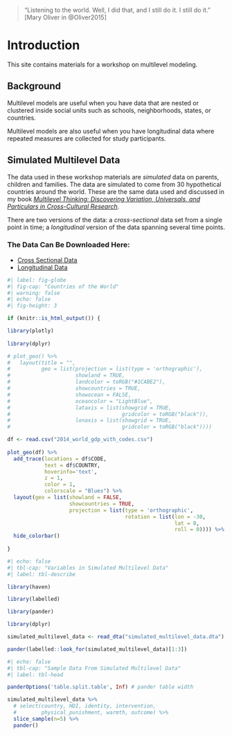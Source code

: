> "Listening to the world. Well, I did that, and I still do it. I still do it." [Mary Oliver in @Oliver2015]

# Introduction

This site contains materials for a workshop on multilevel modeling.

## Background

Multilevel models are useful when you have data that are nested or clustered inside social units such as schools, neighborhoods, states, or countries.

Multilevel models are also useful when you have longitudinal data where repeated measures are collected for study participants.

## Simulated Multilevel Data

The data used in these workshop materials are *simulated* data on parents, children and families. The data are simulated to come from 30 hypothetical countries around the world. These are the same data used and discussed in my book *[Multilevel Thinking: Discovering Variation, Universals, and Particulars in Cross-Cultural Research](https://academic.oup.com/book/60530)*.

There are two versions of the data: a *cross-sectional* data set from a single point in time; a *longitudinal* version of the data spanning several time points.

::: {.callout-note collapse="true"}
### The Data Can Be Downloaded Here:

* [Cross Sectional Data](https://github.com/agrogan1/multilevel-workshop/raw/refs/heads/main/simulated_multilevel_data.dta)
* [Longitudinal Data](https://github.com/agrogan1/multilevel-workshop/raw/refs/heads/main/simulated_multilevel_longitudinal_data.dta)
:::

```r
#| label: fig-globe
#| fig-cap: "Countries of the World"
#| warning: false
#| echo: false
#| fig-height: 3

if (knitr::is_html_output()) {

library(plotly)
  
library(dplyr)

# plot_geo() %>%
#   layout(title = "", 
#          geo = list(projection = list(type = 'orthographic'),
#                     showland = TRUE,  
#                     landcolor = toRGB("#1CABE2"),
#                     showcountries = TRUE,
#                     showocean = FALSE, 
#                     oceancolor = "LightBlue",
#                     lataxis = list(showgrid = TRUE,
#                                    gridcolor = toRGB("black")),
#                     lonaxis = list(showgrid = TRUE,
#                                    gridcolor = toRGB("black"))))

df <- read.csv("2014_world_gdp_with_codes.csv")
 
plot_geo(df) %>% 
  add_trace(locations = df$CODE,
            text = df$COUNTRY,
            hoverinfo='text',
            z = 1,
            color = 1,
            colorscale = "Blues") %>%
  layout(geo = list(showland = FALSE,
                    showcountries = TRUE,
                    projection = list(type = 'orthographic',
                                      rotation = list(lon = -30,
                                                      lat = 0,
                                                      roll = 0)))) %>% 
  hide_colorbar()
 
}

```

```r
#| echo: false
#| tbl-cap: "Variables in Simulated Multilevel Data"
#| label: tbl-describe

library(haven)

library(labelled)

library(pander)

library(dplyr)

simulated_multilevel_data <- read_dta("simulated_multilevel_data.dta")

pander(labelled::look_for(simulated_multilevel_data)[1:3])

```

```r
#| echo: false
#| tbl-cap: "Sample Data From Simulated Multilevel Data"
#| label: tbl-head

panderOptions('table.split.table', Inf) # pander table width

simulated_multilevel_data %>% 
  # select(country, HDI, identity, intervention,
  #        physical_punishment, warmth, outcome) %>%
  slice_sample(n=5) %>% 
  pander()

```







